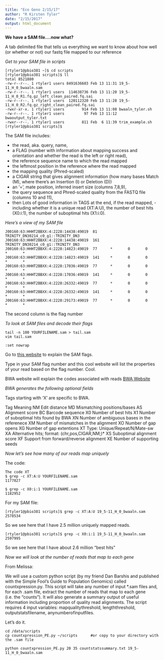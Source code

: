 ```yaml
---
title: "Eco Geno 2/15/17"
author: "R Kirsten Tyler"
date: "2/15/2017"
output: html_document
---
```

**We have a SAM file....now what?**    

A tab delimited file that tells us everything we want to know about how well (or whether or not) our fastq file mapped to our reference

*Get to your SAM file in scripts*   

```{}
[rtyler1@pbio381 ~]$ cd scripts
[rtyler1@pbio381 scripts]$ ll
total 8521880
-rw-r--r--. 1 rtyler1 users 8491636603 Feb 13 11:31 19_5-11_H_0_bwaaln.sam
-rw-r--r--. 1 rtyler1 users  114638736 Feb 13 11:20 19_5-11_H_0_R1.fq.gz_left_clean_paired.fq.sai
-rw-r--r--. 1 rtyler1 users  120112320 Feb 13 11:28 19_5-11_H_0_R2.fq.gz_right_clean_paired.fq.sai
-rwxr-xr-x. 1 rtyler1 users        914 Feb 13 11:08 bwaaln_tyler.sh
-rw-r--r--. 1 rtyler1 users         97 Feb 13 11:12 bwaoutput_tyler.txt
-rwxr--r--. 1 rtyler1 users        811 Feb  6 11:39 trim_example.sh
[rtyler1@pbio381 scripts]$ 
```

The SAM file includes: 

 - the read, aka. query, name,
 - a FLAG (number with information about mapping success and orientation and whether the read is the left or right read),
 - the reference sequence name to which the read mapped
 - the leftmost position in the reference where the read mapped
 - the mapping quality (Phred-scaled)
 - a CIGAR string that gives alignment information (how many bases Match (M), where there’s an Insertion (I) or Deletion (D))
 - an ‘=’, mate position, inferred insert size (columns 7,8,9),
 - the query sequence and Phred-scaled quality from the FASTQ file (columns 10 and 11),
 - then Lots of good information in TAGS at the end, if the read mapped,  - including whether it is a unique read (XT:A:U), the number of best hits (X0:i:1), the number of suboptimal hits (X1:i:0).

*Here's a view of my SAM file*   

```{}
J00160:63:HHHT2BBXX:4:2228:14438:49019  81      TRINITY_DN30214_c0_g1::TRINITY_DN3
J00160:63:HHHT2BBXX:4:2228:14438:49019  161     TRINITY_DN30214_c0_g1::TRINITY_DN3
J00160:63:HHHT2BBXX:4:2228:14823:49019  77      *       0       0       *       *
J00160:63:HHHT2BBXX:4:2228:14823:49019  141     *       0       0       *       *
J00160:63:HHHT2BBXX:4:2228:17036:49019  77      *       0       0       *       *
J00160:63:HHHT2BBXX:4:2228:17036:49019  141     *       0       0       *       *
J00160:63:HHHT2BBXX:4:2228:26332:49019  77      *       0       0       *       *
J00160:63:HHHT2BBXX:4:2228:26332:49019  141     *       0       0       *       *
J00160:63:HHHT2BBXX:4:2228:29173:49019  77      *       0       0       *       *
```

The second column is the flag number

*To look at SAM files and decode their flags*   

```{}
tail -n 100 YOURFILENAME.sam > tail.sam
vim tail.sam

:set nowrap
```

Go to [this website](https://broadinstitute.github.io/picard/explain-flags.html) to explain the SAM flags.

Type in your SAM flag number and this cool website will list the properties of your read based on the flag number. Cool.

BWA website will explain the codes associated with reads
[BWA Website](http://bio-bwa.sourceforge.net/bwa.shtml)   

*BWA generates the following optional fields*

Tags starting with ‘X’ are specific to BWA.

Tag	Meaning
NM	Edit distance
MD	Mismatching positions/bases
AS	Alignment score
BC	Barcode sequence
X0	Number of best hits
X1	Number of suboptimal hits found by BWA
XN	Number of ambiguous bases in the referenece
XM	Number of mismatches in the alignment
XO	Number of gap opens
XG	Number of gap extentions
XT	Type: Unique/Repeat/N/Mate-sw
XA	Alternative hits; format: (chr,pos,CIGAR,NM;)*
XS	Suboptimal alignment score
XF	Support from forward/reverse alignment
XE	Number of supporting seeds

*Now let’s see how many of our reads map uniquely*   

The code:
```{}
The code XT
$ grep -c XT:A:U YOURFILENAME.sam 
1177827

$ grep -c X0:i:1 YOURFILENAME.sam
1182952
```

For my SAM file: 

```{}
[rtyler1@pbio381 scripts]$ grep -c XT:A:U 19_5-11_H_0_bwaaln.sam
2578534
```
So we see here that I have 2.5 million uniquely mapped reads.   

```{}
[rtyler1@pbio381 scripts]$ grep -c X0:i:1 19_5-11_H_0_bwaaln.sam
2597995
```
So we see here that I have about 2.6 million "best hits"

*Now we will look at the number of reads that map to each gene*

From Melissa: 

We will use a custom python script (by my friend Dan Barshis and published with the Simple Fool’s Guide to Population Genomics) called countxpression.py. This script will take any number of input *.sam files and, for each .sam file, extract the number of reads that map to each gene (i.e. the “counts”). It will also generate a summary output of useful information including proportion of quality read alignments. The script requires 4 input variables: mapqualitythreshold, lengththreshold, outputstatsfilename, anynumberofinputfiles.

Let's do it. 

```{}
cd /data/scripts
cp countxpression_PE.py ~/scripts      #or copy to your directory with the .sam file

python countxpression_PE.py 20 35 countstatssummary.txt 19_5-11_H_0_bwaaln.sam
```







